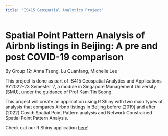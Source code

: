 ```yaml
---
title: "IS415 Geospatial Analytics Project"
---
```


# **Spatial Point Pattern Analysis of Airbnb listings in Beijing: A pre and post COVID-19 comparison**

By Group 12: Anna Tseng, Lu Quanfang, Michelle Lee

This project is done as part of IS415 Geospatial Analytics and Applications AY2022-23 Semester 2, a module in Singapore Management University (SMU), under the guidance of Prof Kam Tin Seong.

This project will create an application using R Shiny with two main types of analysis that compares Airbnb listings in Beijing before (2019) and after (2022) Covid: Spatial Point Pattern analysis and Network Constrained Spatial Point Pattern Analysis.

Check out our R Shiny application [here](https://michellefaith.shinyapps.io/is415-grp12/)!
